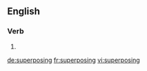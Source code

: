 
==English==

===Verb===
{{head|en}}

# {{present participle of|superpose|lang=en}}

[[de:superposing]]
[[fr:superposing]]
[[vi:superposing]]